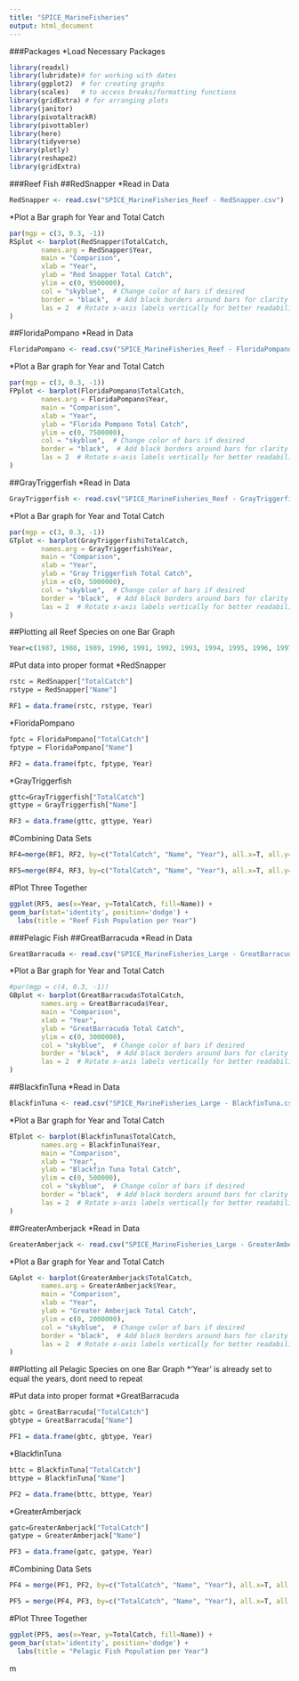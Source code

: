 ```yaml
---
title: "SPICE_MarineFisheries"
output: html_document
---
```


###Packages
*Load Necessary Packages
```r
library(readxl)
library(lubridate)# for working with dates
library(ggplot2)  # for creating graphs
library(scales)   # to access breaks/formatting functions
library(gridExtra) # for arranging plots
library(janitor)
library(pivotaltrackR)
library(pivottabler)
library(here)
library(tidyverse)
library(plotly)
library(reshape2)
library(gridExtra)
```



###Reef Fish
##RedSnapper
*Read in Data
```r
RedSnapper <- read.csv("SPICE_MarineFisheries_Reef - RedSnapper.csv")
```

*Plot a Bar graph for Year and Total Catch
```r
par(mgp = c(3, 0.3, -1))
RSplot <- barplot(RedSnapper$TotalCatch,
        names.arg = RedSnapper$Year,
        main = "Comparison",
        xlab = "Year",
        ylab = "Red Snapper Total Catch",
        ylim = c(0, 9500000),
        col = "skyblue",  # Change color of bars if desired
        border = "black",  # Add black borders around bars for clarity
        las = 2  # Rotate x-axis labels vertically for better readability
)
```

##FloridaPompano
*Read in Data
```r
FloridaPompano <- read.csv("SPICE_MarineFisheries_Reef - FloridaPompano.csv")
```

*Plot a Bar graph for Year and Total Catch
```r
par(mgp = c(3, 0.3, -1))
FPplot <- barplot(FloridaPompano$TotalCatch,
        names.arg = FloridaPompano$Year,
        main = "Comparison",
        xlab = "Year",
        ylab = "Florida Pompano Total Catch",
        ylim = c(0, 7500000),
        col = "skyblue",  # Change color of bars if desired
        border = "black",  # Add black borders around bars for clarity
        las = 2  # Rotate x-axis labels vertically for better readability
)
```

##GrayTriggerfish
*Read in Data
```r
GrayTriggerfish <- read.csv("SPICE_MarineFisheries_Reef - GrayTriggerfish.csv")
```

*Plot a Bar graph for Year and Total Catch
```r
par(mgp = c(3, 0.3, -1))
GTplot <- barplot(GrayTriggerfish$TotalCatch,
        names.arg = GrayTriggerfish$Year,
        main = "Comparison",
        xlab = "Year",
        ylab = "Gray Triggerfish Total Catch",
        ylim = c(0, 5000000),
        col = "skyblue",  # Change color of bars if desired
        border = "black",  # Add black borders around bars for clarity
        las = 2  # Rotate x-axis labels vertically for better readability
)
```



##Plotting all Reef Species on one Bar Graph
```r
Year=c(1987, 1988, 1989, 1990, 1991, 1992, 1993, 1994, 1995, 1996, 1997, 1998, 1999, 2000, 2001, 2002, 2003, 2004, 2005, 2006, 2007, 2008, 2009, 2010, 2011, 2012, 2013, 2014, 2015, 2016, 2017, 2018)
```

#Put data into proper format
*RedSnapper
```r
rstc = RedSnapper["TotalCatch"]
rstype = RedSnapper["Name"]
```

```r
RF1 = data.frame(rstc, rstype, Year)
```

*FloridaPompano
```r
fptc = FloridaPompano["TotalCatch"]
fptype = FloridaPompano["Name"]
```

```r
RF2 = data.frame(fptc, fptype, Year)
```

*GrayTriggerfish
```r
gttc=GrayTriggerfish["TotalCatch"]
gttype = GrayTriggerfish["Name"]
```

```r
RF3 = data.frame(gttc, gttype, Year)
```

#Combining Data Sets
```r
RF4=merge(RF1, RF2, by=c("TotalCatch", "Name", "Year"), all.x=T, all.y=T)
```

```r
RF5=merge(RF4, RF3, by=c("TotalCatch", "Name", "Year"), all.x=T, all.y=T)
```

#Plot Three Together
```r
ggplot(RF5, aes(x=Year, y=TotalCatch, fill=Name)) +
geom_bar(stat='identity', position='dodge') +
  labs(title = "Reef Fish Population per Year")
```



###Pelagic Fish
##GreatBarracuda
*Read in Data
```r
GreatBarracuda <- read.csv("SPICE_MarineFisheries_Large - GreatBarracuda.csv")
```

*Plot a Bar graph for Year and Total Catch
```r
#par(mgp = c(4, 0.3, -1))
GBplot <- barplot(GreatBarracuda$TotalCatch,
        names.arg = GreatBarracuda$Year,
        main = "Comparison",
        xlab = "Year",
        ylab = "GreatBarracuda Total Catch",
        ylim = c(0, 3000000),
        col = "skyblue",  # Change color of bars if desired
        border = "black",  # Add black borders around bars for clarity
        las = 2  # Rotate x-axis labels vertically for better readability
)
```

##BlackfinTuna
*Read in Data
```r
BlackfinTuna <- read.csv("SPICE_MarineFisheries_Large - BlackfinTuna.csv")
```

*Plot a Bar graph for Year and Total Catch
```r
BTplot <- barplot(BlackfinTuna$TotalCatch,
        names.arg = BlackfinTuna$Year,
        main = "Comparison",
        xlab = "Year",
        ylab = "Blackfin Tuna Total Catch",
        ylim = c(0, 500000),
        col = "skyblue",  # Change color of bars if desired
        border = "black",  # Add black borders around bars for clarity
        las = 2  # Rotate x-axis labels vertically for better readability
)
```

##GreaterAmberjack
*Read in Data
```r
GreaterAmberjack <- read.csv("SPICE_MarineFisheries_Large - GreaterAmberjack.csv")
```

*Plot a Bar graph for Year and Total Catch
```r
GAplot <- barplot(GreaterAmberjack$TotalCatch,
        names.arg = GreaterAmberjack$Year,
        main = "Comparison",
        xlab = "Year",
        ylab = "Greater Amberjack Total Catch",
        ylim = c(0, 2000000),
        col = "skyblue",  # Change color of bars if desired
        border = "black",  # Add black borders around bars for clarity
        las = 2  # Rotate x-axis labels vertically for better readability
)
```




##Plotting all Pelagic Species on one Bar Graph
*'Year' is already set to equal the years, dont need to repeat

#Put data into proper format
*GreatBarracuda
```r
gbtc = GreatBarracuda["TotalCatch"]
gbtype = GreatBarracuda["Name"]
```

```r
PF1 = data.frame(gbtc, gbtype, Year)
```

*BlackfinTuna
```r
bttc = BlackfinTuna["TotalCatch"]
bttype = BlackfinTuna["Name"]
```

```r
PF2 = data.frame(bttc, bttype, Year)
```

*GreaterAmberjack
```r
gatc=GreaterAmberjack["TotalCatch"]
gatype = GreaterAmberjack["Name"]
```

```r
PF3 = data.frame(gatc, gatype, Year)
```

#Combining Data Sets
```r
PF4 = merge(PF1, PF2, by=c("TotalCatch", "Name", "Year"), all.x=T, all.y=T)
```

```r
PF5 = merge(PF4, PF3, by=c("TotalCatch", "Name", "Year"), all.x=T, all.y=T)
```

#Plot Three Together
```r
ggplot(PF5, aes(x=Year, y=TotalCatch, fill=Name)) +
geom_bar(stat='identity', position='dodge') +
  labs(title = "Pelagic Fish Population per Year")
```
m

